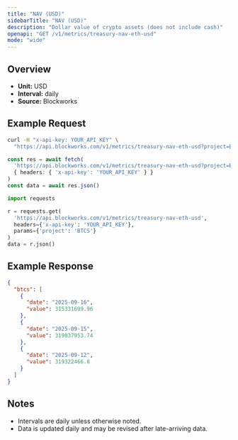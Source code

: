 ```yaml
---
title: "NAV (USD)"
sidebarTitle: "NAV (USD)"
description: "Dollar value of crypto assets (does not include cash)"
openapi: "GET /v1/metrics/treasury-nav-eth-usd"
mode: "wide"
---
```


## Overview

- **Unit:** USD
- **Interval:** daily
- **Source:** Blockworks

## Example Request

<CodeGroup>

```bash cURL
curl -H "x-api-key: YOUR_API_KEY" \
  "https://api.blockworks.com/v1/metrics/treasury-nav-eth-usd?project=BTCS"
```

```typescript TypeScript
const res = await fetch(
  'https://api.blockworks.com/v1/metrics/treasury-nav-eth-usd?project=BTCS',
  { headers: { 'x-api-key': 'YOUR_API_KEY' } }
)
const data = await res.json()
```

```python Python
import requests

r = requests.get(
  'https://api.blockworks.com/v1/metrics/treasury-nav-eth-usd',
  headers={'x-api-key': 'YOUR_API_KEY'},
  params={'project': 'BTCS'}
)
data = r.json()
```

</CodeGroup>

## Example Response

```json
{
  "btcs": [
    {
      "date": "2025-09-16",
      "value": 315331699.96
    },
    {
      "date": "2025-09-15",
      "value": 319037953.74
    },
    {
      "date": "2025-09-12",
      "value": 319322466.8
    }
  ]
}
```

## Notes
- Intervals are daily unless otherwise noted.
- Data is updated daily and may be revised after late-arriving data.